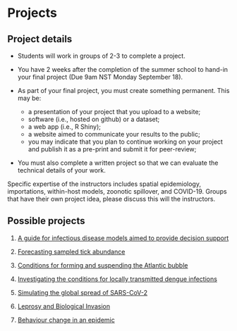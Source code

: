 # Projects {.unlisted .unnumbered #projects}

## Project details {-}

* Students will work in groups of 2-3 to complete a project. 

* You have 2 weeks after the completion of the summer school to hand-in your final project (Due 9am NST Monday September 18).

* As part of your final project, you must create something permanent. This may be:
  + a presentation of your project that you upload to a website;
  + software (i.e., hosted on github) or a dataset;
  + a web app (i.e., R Shiny);
  + a website aimed to communicate your results to the public;
  + you may indicate that you plan to continue working on your project and publish it as a pre-print and submit it for peer-review;

* You must also complete a written project so that we can evaluate the technical details of your work.

Specific expertise of the instructors includes spatial epidemiology, importations, within-host models, zoonotic spillover, and COVID-19. Groups that have their own project idea, please discuss this will the instructors.

## Possible projects {-}

1. [A guide for infectious disease models aimed to provide decision support](#SDM)

2. [Forecasting sampled tick abundance](#ticks)

3. [Conditions for forming and suspending the Atlantic bubble](#bubble)

4. [Investigating the conditions for locally transmitted dengue infections](#local-emergence-dengue)

5. [Simulating the global spread of SARS-CoV-2](#global-spread-SARS)

6. [Leprosy and Biological Invasion](#leprosy)

7. [Behaviour change in an epidemic](#behaviour-change)
